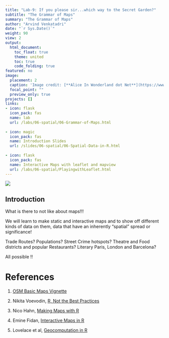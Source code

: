 ```yaml
---
title: "Lab-9: If you please sir...which way to the Secret Garden?"
subtitle: "The Grammar of Maps"
summary: "The Grammar of Maps"
author: "Arvind Venkatadri"
date: "`r Sys.Date()`"
weight: 90
view: 2
output:
  html_document:
    toc_float: true
    theme: united
    toc: true
    code_folding: true
featured: no
image:
  placement: 2
  caption: 'Image credit: [**Alice In Wonderland dot Net**](https://www.alice-in-wonderland.net/)'
  focal_point: ""
  preview_only: true
projects: []
links:
- icon: flask
  icon_pack: fas
  name: lab
  url: /labs/06-spatial/06-Grammar-of-Maps.html
  
- icon: magic
  icon_pack: fas
  name: Introduction Slides
  url: /slides/06-spatial/06-Spatial-Data-in-R.html
  
- icon: flask
  icon_pack: fas
  name: Interactive Maps with leaflet and mapview
  url: /labs/06-spatial/PlayingwithLeaflet.html
---
```


![](featured.jpg)


## Introduction

What is there to not like about maps!!!

We will learn to make static and interactive maps and to show off different kinds of data on them, data that have an inherently "spatial" spread or significance!

Trade Routes? Populations? Street Crime hotspots? Theatre and Food districts and popular Restaurants? Literary Paris, London and Barcelona?

All possible !!


# References

1. [OSM Basic Maps Vignette](https://docs.ropensci.org/osmplotr/articles/basic-maps.html)

1. Nikita Voevodin, [R, Not the Best Practices](https://bookdown.org/voevodin_nv/R_Not_the_Best_Practices/maps.html)  

1. Nico Hahn, [Making Maps with R](https://bookdown.org/nicohahn/making_maps_with_r5/docs/introduction.html)  

1. Emine Fidan, [Interactive Maps in R](https://bookdown.org/eneminef/DRR_Bookdown/)  

1. Lovelace et al, [Geocomputation in R](https://geocompr.robinlovelace.net/adv-map.html)


